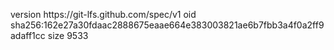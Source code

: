 version https://git-lfs.github.com/spec/v1
oid sha256:162e27a30fdaac2888675eaae664e383003821ae6b7fbb3a4f0a2ff9adaff1cc
size 9533
